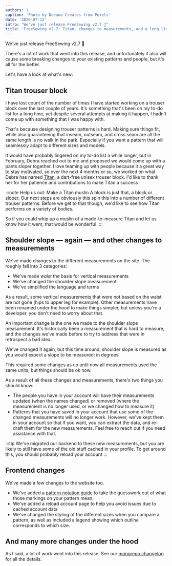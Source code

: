 ```yaml
---
authors: 1
caption: 'Photo by Deeana Creates from Pexels'
date: '2020-07-12'
intro: "We've just release FreeSewing v2.7 🎉"
title: 'FreeSewing v2.7: Titan, changes to measurements, and a long list of improvements'
---
```


We've just release FreeSewing v2.7 🎉

There's a lot of work that went into this release, and unfortunately it also
will cause some breaking changes to your existing patterns and people, but it's
all for the better.

<!-- truncate -->

Let's have a look at what's new:

## Titan trouser block

I have lost count of the number of times I have started working on a trouser
block over the last couple of years. It's something that's been on my to-do
list for a long time, yet despite several attempts at making it happen, I
hadn't come up with something that I was happy with.

That's because designing trouser patterns is hard. Making sure things fit,
while also guaranteeing that inseam, outseam, and cross seam are all the same
length is no walk in the park. Especially if you want a pattern that will
seamlessly adapt to different sizes and models.

It would have probably lingered on my to-do list a while longer, but in
February, Debra reached out to me and proposed we would come up with a pants
sloper together. I love teaming up with people because it a great way to stay
motivated, so over the next 4 months or so, we worked on what Debra has named
[Titan](/designs/titan/), a dart-free unisex trouser block. I'd like to thank
her for her patience and contributions to make Titan a success

:::note Help us out: Make a Titan muslin
A block is just that, a block or sloper. Our next steps are obviously this spin
this into a number of different trouser patterns. Before we get to that though,
we'd like to see how Titan performs on a variety of bodies.

So if you could whip up a muslin of a made-to-measure Titan and let us know how
it went, that would be wonderful.
:::

## Shoulder slope — again — and other changes to measurements

We've made changes to the different measurements on the site. The roughly fall
into 3 categories:

- We've made _waist_ the basis for vertical measurements
- We've changed the shoulder slope measurement
- We've simplified the language and terms

As a result, some vertical measurements that were not based on the waist are
not gone (hips to upper leg for example). Other measurements have been renamed
under the hood to make things simpler, but unless you're a developer, you don't
need to worry about that.

An important change is the one we made to the shoulder slope measurement. It's
historically been a measurement that is hard to measure, and the changes we've
made before to try to address that were in retrospect a bad idea.

We've changed it again, but this time around, shoulder slope is measured as you
would expect a slope to be measured: in degrees.

This required some changes as up until now all measurements used the same
units, but things should be ok now.

As a result of all these changes and measurements, there's two things you
should know:

- The people you have in your account will have their measurements updated
  (when the names changed) or removed (where the measurement is no longer
  used, or we changed how to measure it)
- Patterns that you have saved in your account that use some of the changed
  measurements will no longer work. However, we've kept them in your account
  so that if you want, you can extract the data, and re-draft them for the new
  measurements. Feel free to reach out if you need assistance with that.

:::tip
We've migrated our backend to these new measurements, but you are likely to
still have some of the old stuff cached in your profile. To get around this,
you should probably reload your account
:::

## Frontend changes

We've made a few changes to the website too.

- We've added a [pattern notation guide](/docs/about/notation/) to take the
  guesswork out of what those markings on your pattern mean.
- We've added a reload account page to help you
  avoid issues due to cached account data
- We've changed the styling of the different sizes when you compare a pattern,
  as well as included a legend showing which outline corresponds to which
  size.

## And many more changes under the hood

As I said, a lot of work went into this release. See our [monorepo
changelog](https://github.com/freesewing/freesewing/blob/develop/CHANGELOG.md)
for all the details.
